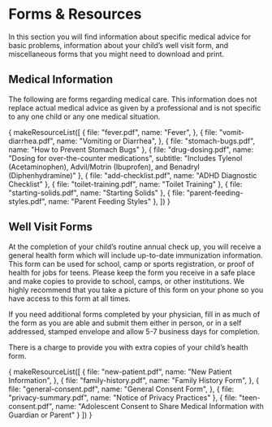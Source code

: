 
# Forms & Resources

In this section you will find information about specific medical advice for basic problems, information about your child’s well visit form, and miscellaneous forms that you might need to download and print.

## Medical Information

The following are forms regarding medical care. This information does not replace actual medical advice as given by a professional and is not specific to any one child or any one medical situation.

{ makeResourceList([
  {
    file: "fever.pdf",
    name: "Fever",
  },
  {
    file: "vomit-diarrhea.pdf",
    name: "Vomiting or Diarrhea",
  },
  {
    file: "stomach-bugs.pdf",
    name: "How to Prevent Stomach Bugs"
  },
  {
    file: "drug-dosing.pdf",
    name: "Dosing for over-the-counter medications",
    subtitle: "Includes Tylenol (Acetaminophen), Advil/Motrin (Ibuprofen), and Benadryl (Diphenhydramine)"
  },
  {
    file: "add-checklist.pdf",
    name: "ADHD Diagnostic Checklist"
  },
  {
    file: "toilet-training.pdf",
    name: "Toilet Training"
  },
  {
    file: "starting-solids.pdf",
    name: "Starting Solids"
  },
  {
    file: "parent-feeding-styles.pdf",
    name: "Parent Feeding Styles"
  },
]) }

<Resource url="https://www.youtube.com/watch?v=Hl6vItGt4qQ" name="How to do your Strep Test at home (video)" icon="video" />

## Well Visit Forms

At the completion of your child’s routine annual check up, you will receive a
general health form which will include up-to-date immunization information.
This form can be used for school, camp or sports registration, or proof of
health for jobs for teens. Please keep the form you receive in a safe place
and make copies to provide to school, camps, or other institutions. We highly
recommend that you take a picture of this form on your phone so you have
access to this form at all times.

If you need additional forms completed by your physician, fill in as much of
the form as you are able and submit them either in person, or in a self
addressed, stamped envelope and allow 5-7 business days for completion.

There is a charge to provide you with extra copies of your child’s health
form.

{ makeResourceList([
  {
    file: "new-patient.pdf",
    name: "New Patient Information",
  },
  {
    file: "family-history.pdf",
    name: "Family History Form",
  },
  {
    file: "general-consent.pdf",
    name: "General Consent Form",
  },
  {
    file: "privacy-summary.pdf",
    name: "Notice of Privacy Practices"
  },
  {
    file: "teen-consent.pdf",
    name: "Adolescent Consent to Share Medical Information with Guardian or Parent"
  }
]) }

